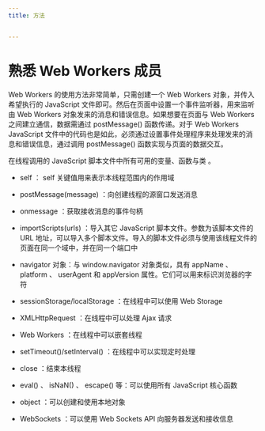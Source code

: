 ```yaml
---
title: 方法


---
```


# 熟悉 Web Workers 成员

Web Workers 的使用方法非常简单，只需创建一个 Web Workers 对象，并传入希望执行的 JavaScript 文件即可。然后在页面中设置一个事件监听器，用来监听由 Web Workers
对象发来的消息和错误信息。如果想要在页面与 Web Workers 之间建立通信，数据需通过 postMessage() 函数传递。对于 Web Workers JavaScript
文件中的代码也是如此，必须通过设置事件处理程序来处理发来的消息和错误信息，通过调用 postMessage()
函数实现与页面的数据交互。

在线程调用的 JavaScript 脚本文件中所有可用的变量、函数与类 。

- self ： self 关键值用来表示本线程范围内的作用域
- postMessage(message) ：向创建线程的源窗口发送消息
- onmessage ：获取接收消息的事件句柄

- importScripts(urls) ：导入其它 JavaScript 脚本文件。参数为该脚本文件的 URL 地址，可以导入多个脚本文件。导入的脚本文件必须与使用该线程文件的页面在同一个域中，并在同一个端口中

- navigator 对象：与 window.navigator 对象类似，具有 appName 、 platform 、 userAgent 和 appVersion 属性。它们可以用来标识浏览器的字符
- sessionStorage/localStorage ：在线程中可以使用 Web Storage
- XMLHttpRequest ：在线程中可以处理 Ajax 请求
- Web Workers ：在线程中可以嵌套线程
- setTimeout()/setInterval() ：在线程中可以实现定时处理
- close ：结束本线程
- eval() 、 isNaN() 、 escape() 等：可以使用所有 JavaScript 核心函数
- object ：可以创建和使用本地对象
- WebSockets ：可以使用 Web Sockets API 向服务器发送和接收信息

            